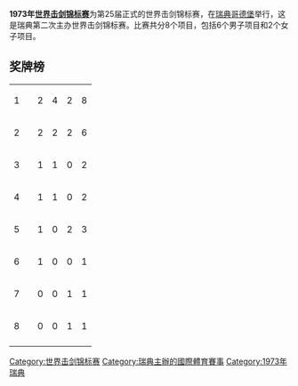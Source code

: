 '''1973年[[世界击剑锦标赛|世界击剑锦标赛]]'''为第25届正式的世界击剑锦标赛，在[[瑞典|瑞典]][[哥德堡|哥德堡]]举行，这是瑞典第二次主办世界击剑锦标赛。比赛共分8个项目，包括6个男子项目和2个女子项目。

==奖牌榜==
{| {{RankedMedalTable}}
|-
| 1 ||align=left| {{URS}} || 2 || 4 || 2 || 8
|-
| 2 ||align=left| {{HUN}} || 2 || 2 || 2 || 6
|-
| 3 ||align=left| {{FRG}} || 1 || 1 || 0 || 2
|-
| 4 ||align=left| {{SWE}} || 1 || 1 || 0 || 2
|-
| 5 ||align=left| {{ITA}} || 1 || 0 || 2 || 3
|-
| 6 ||align=left| {{FRA}} || 1 || 0 || 0 || 1
|-
| 7 ||align=left| {{POL}} || 0 || 0 || 1 || 1
|-
| 8 ||align=left| {{ROU}} || 0 || 0 || 1 || 1
|-
|}

{{世界击剑锦标赛}}

[[Category:世界击剑锦标赛|Category:世界击剑锦标赛]]
[[Category:瑞典主辦的國際體育賽事|Category:瑞典主辦的國際體育賽事]]
[[Category:1973年瑞典|Category:1973年瑞典]]